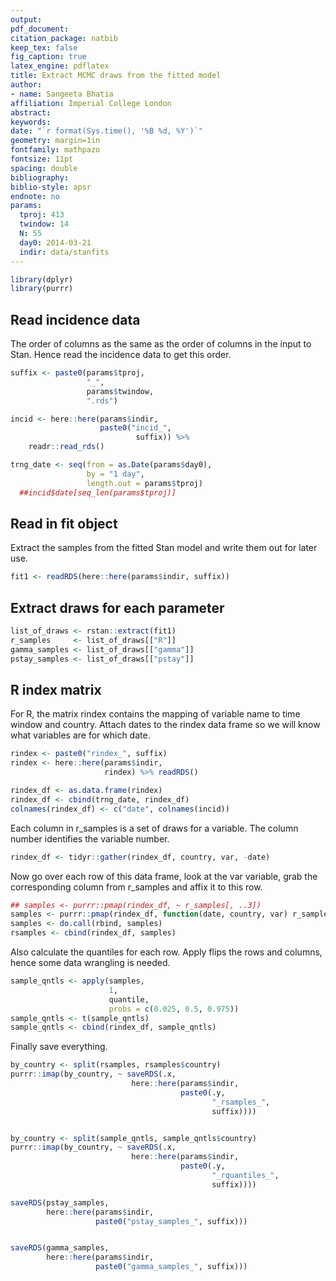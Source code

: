 ```yaml
---
output: 
pdf_document:
citation_package: natbib
keep_tex: false
fig_caption: true
latex_engine: pdflatex
title: Extract MCMC draws from the fitted model
author:
- name: Sangeeta Bhatia
affiliation: Imperial College London
abstract: 
keywords: 
date: "`r format(Sys.time(), '%B %d, %Y')`"
geometry: margin=1in
fontfamily: mathpazo
fontsize: 11pt
spacing: double
bibliography: 
biblio-style: apsr
endnote: no
params:
  tproj: 413
  twindow: 14
  N: 55
  day0: 2014-03-21
  indir: data/stanfits
---
```


```r
library(dplyr)
library(purrr)

```

## Read incidence data

The order of columns as the same as the order of columns in the input
to Stan. Hence read the incidence data to get this order.

```r
suffix <- paste0(params$tproj, 
                 "_", 
                 params$twindow, 
                 ".rds")

incid <- here::here(params$indir,
                    paste0("incid_",
                            suffix)) %>%
    readr::read_rds()

trng_date <- seq(from = as.Date(params$day0),
                 by = "1 day",
                 length.out = params$tproj)
  ##incid$date[seq_len(params$tproj)]
```

## Read in fit object

Extract the samples from the fitted Stan model and write them out for
later use. 

```r

fit1 <- readRDS(here::here(params$indir, suffix))
```

## Extract draws for each parameter

```r
list_of_draws <- rstan::extract(fit1)
r_samples     <- list_of_draws[["R"]]
gamma_samples <- list_of_draws[["gamma"]]
pstay_samples <- list_of_draws[["pstay"]]

```

## R index matrix 

For R, the matrix rindex contains the mapping of variable 
name to time window and country. Attach dates to the rindex data frame 
so we will know what variables 
are for which date.

```r
rindex <- paste0("rindex_", suffix)
rindex <- here::here(params$indir,
                     rindex) %>% readRDS()

rindex_df <- as.data.frame(rindex)
rindex_df <- cbind(trng_date, rindex_df)
colnames(rindex_df) <- c("date", colnames(incid))
```

Each column in r_samples is a set of draws for a variable. The column
number identifies the variable number.

```r
rindex_df <- tidyr::gather(rindex_df, country, var, -date)
```

Now go over each row of this data frame, look at the var variable,
grab the corresponding column from r_samples and affix it to this row.

```r
## samples <- purrr::pmap(rindex_df, ~ r_samples[, ..3])
samples <- purrr::pmap(rindex_df, function(date, country, var) r_samples[ , var])
samples <- do.call(rbind, samples)
rsamples <- cbind(rindex_df, samples)
```
Also calculate the quantiles for each row. Apply flips the rows and 
columns, hence some data wrangling is needed.

```r
sample_qntls <- apply(samples,
                      1,
                      quantile,
                      probs = c(0.025, 0.5, 0.975))
sample_qntls <- t(sample_qntls)
sample_qntls <- cbind(rindex_df, sample_qntls)
```

Finally save everything.

```r
by_country <- split(rsamples, rsamples$country)
purrr::imap(by_country, ~ saveRDS(.x,
                           here::here(params$indir,
                                      paste0(.y,
                                             "_rsamples_",
                                             suffix))))


by_country <- split(sample_qntls, sample_qntls$country)
purrr::imap(by_country, ~ saveRDS(.x,
                           here::here(params$indir,
                                      paste0(.y,
                                             "_rquantiles_",
                                             suffix))))

saveRDS(pstay_samples,
        here::here(params$indir,
                   paste0("pstay_samples_", suffix)))


saveRDS(gamma_samples,
        here::here(params$indir,
                   paste0("gamma_samples_", suffix)))

        
```
